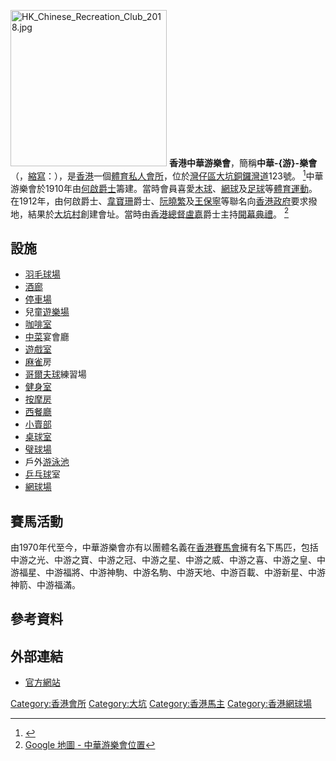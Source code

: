 [[File:HK_Chinese_Recreation_Club_2018.jpg|250px]]
'''香港中華游樂會'''，簡稱'''中華-{游}-樂會'''（{{lang-en|Chinese Recreation Club, Hong Kong}}，[[縮寫|縮寫]]：{{lang|en|'''CRC'''}}），是[[香港|香港]]一個[[體育|體育]][[私人會所|私人會所]]，位於[[灣仔區|灣仔區]][[大坑_(香港)|大坑]][[銅鑼灣道|銅鑼灣道]]123號。 <ref>{{Cite web |url=http://www.crchk.com/opening.html |title=中華游樂會 |accessdate=2010-07-02 |archive-date=2011-01-29 |archive-url=https://web.archive.org/web/20110129040505/http://www.crchk.com/opening.html |dead-url=no }}</ref>中華游樂會於1910年由[[何啟|何啟]][[爵士|爵士]]籌建。當時會員喜愛[[木球|木球]]、[[網球|網球]]及[[足球|足球]]等[[體育運動|體育運動]]。在1912年，由何啟爵士、[[韋寶珊|韋寶珊]]爵士、[[阮曉繁|阮曉繁]]及[[王保寧|王保寧]]等聯名向[[香港殖民地時期#香港政府|香港政府]]要求撥地，結果於[[大坑村|大坑村]]創建會址。當時由[[香港總督|香港總督]][[盧嘉|盧嘉]]爵士主持[[開幕典禮|開幕典禮]]。  <ref>[http://maps.google.com.hk/maps?f=q&source=s_q&hl=zh-TW&geocode=&q=Hong+Kong+%E5%91%A8%E9%82%8A%E7%9A%84+Tung+Lo+Wan+Road+Sitting-out+Area&sll=22.38131,114.168639&sspn=0.603167,0.88028&brcurrent=3,0x34040999576be937:0x1077d323cf77b72,0,0x3403f5db5f172d93:0xe20b08e8053ec4d8&ie=UTF8&hq=Tung+Lo+Wan+Road+Sitting-out&hnear=%E9%A6%99%E6%B8%AF&ll=22.278894,114.19129&spn=0,0.700378&z=11&layer=c&cbll=22.278894,114.19129&panoid=IG8WzkVk6TqOxlwmxAyRnA&cbp=12,301.37,,0,3.47 Google 地圖 - 中華游樂會位置]{{Dead link}}</ref>

==設施==
*[[羽毛球場|羽毛球場]]
*[[酒廊|酒廊]]
*[[停車場|停車場]]
*兒童[[遊樂場|遊樂場]]
*[[咖啡室|咖啡室]]
*[[中菜|中菜]]宴會廳
*[[遊戲室|遊戲室]]
*[[麻雀|麻雀]]房
*[[哥爾夫球|哥爾夫球]]練習場
*[[健身室|健身室]]
*[[按摩房|按摩房]]
*[[西餐廳|西餐廳]]
*[[小賣部|小賣部]]
*[[桌球室|桌球室]]
*[[璧球場|璧球場]]
*戶外[[游泳池|游泳池]]
*[[乒乓球|乒乓球]]室
*[[網球場|網球場]]
{{commonscat|Chinese Recreation Club}}

==賽馬活動==
由1970年代至今，中華游樂會亦有以團體名義在[[香港賽馬會|香港賽馬會]]擁有名下馬匹，包括中游之光、中游之寶、中游之冠、中游之星、中游之威、中游之喜、中游之皇、中游福星、中游福將、中游神駒、中游名駒、中游天地、中游百載、中游新星、中游神箭、中游福滿。

==參考資料==
{{reflist}}

==外部連結==
*[https://www.crchk.org 官方網站] {{Wayback|url=https://www.crchk.org/ |date=20220506014712 }}

[[Category:香港會所|Category:香港會所]]
[[Category:大坑|Category:大坑]]
[[Category:香港馬主|Category:香港馬主]]
[[Category:香港網球場|Category:香港網球場]]